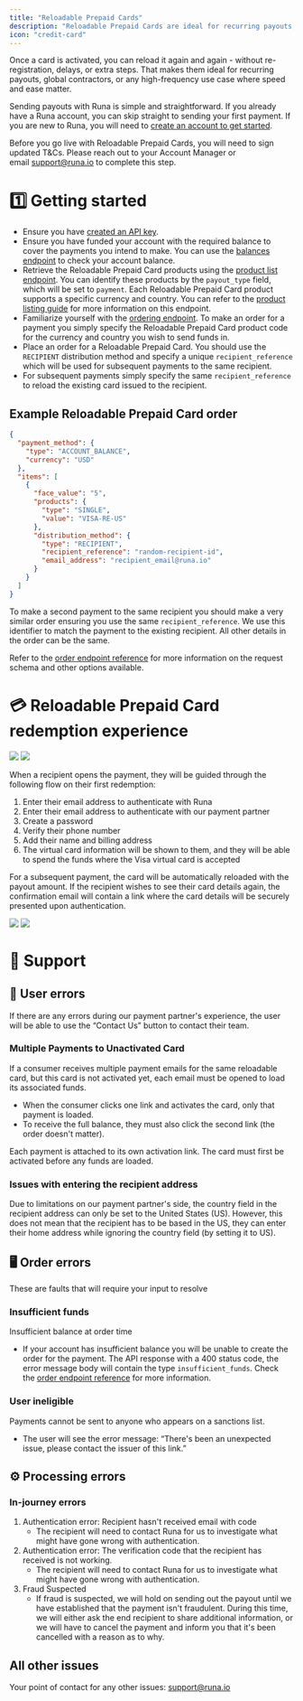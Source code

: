 ```yaml
---
title: "Reloadable Prepaid Cards"
description: "Reloadable Prepaid Cards are ideal for recurring payouts, global contractors, or any high-frequency use case where speed and ease matter."
icon: "credit-card"
---
```


Once a card is activated, you can reload it again and again - without re-registration, delays, or extra steps. That makes them ideal for recurring payouts, global contractors, or any high-frequency use case where speed and ease matter.

Sending payouts with Runa is simple and straightforward. If you already have a Runa account, you can skip straight to sending your first payment. If you are new to Runa, you will need to [create an account to get started](https://app.runa.io/signup).

Before you go live with Reloadable Prepaid Cards, you will need to sign updated T&Cs. Please reach out to your Account Manager or email [support@runa.io](mailto:support@runa.io) to complete this step.

# 1️⃣ Getting started

- Ensure you have [created an API key](https://developer.runa.io/docs/getting-an-api-key).
- Ensure you have funded your account with the required balance to cover the payments you intend to make. You can use the [balances endpoint](https://developer.runa.io/docs/balances) to check your account balance.
- Retrieve the Reloadable Prepaid Card products using the [product list endpoint](https://developer.runa.io/reference/getproducts). You can identify these products by the `payout_type` field, which will be set to `payment`. Each Reloadable Prepaid Card product supports a specific currency and country. You can refer to the [product listing guide](https://developer.runa.io/docs/product-listing-guide) for more information on this endpoint.
- Familiarize yourself with the [ordering endpoint](https://developer.runa.io/docs/make-your-first-order). To make an order for a payment you simply specify the Reloadable Prepaid Card product code for the currency and country you wish to send funds in.
- Place an order for a Reloadable Prepaid Card. You should use the `RECIPIENT` distribution method and specify a unique `recipient_reference` which will be used for subsequent payments to the same recipient.
- For subsequent payments simply specify the same `recipient_reference` to reload the existing card issued to the recipient.

## Example Reloadable Prepaid Card order

```json
{
  "payment_method": {
    "type": "ACCOUNT_BALANCE",
    "currency": "USD"
  },
  "items": [
    {
      "face_value": "5",
      "products": {
        "type": "SINGLE",
        "value": "VISA-RE-US"
      },
      "distribution_method": {
        "type": "RECIPIENT",
        "recipient_reference": "random-recipient-id",
        "email_address": "recipient_email@runa.io"
      }
    }
  ]
}
```

To make a second payment to the same recipient you should make a very similar order ensuring you use the same `recipient_reference`. We use this identifier to match the payment to the existing recipient. All other details in the order can be the same.

Refer to the [order endpoint reference](https://developer.runa.io/reference/createorder) for more information on the request schema and other options available.

# 💳 Reloadable Prepaid Card redemption experience

<img
  className="block dark:hidden"
  src="/assets/graphics/reloadable-first-light.png"
/>
<img
  className="hidden dark:block"
  src="/assets/graphics/reloadable-first-dark.png"
/>

When a recipient opens the payment, they will be guided through the following flow on their first redemption:

1. Enter their email address to authenticate with Runa
2. Enter their email address to authenticate with our payment partner
3. Create a password
4. Verify their phone number
5. Add their name and billing address
6. The virtual card information will be shown to them, and they will be able to spend the funds where the Visa virtual card is accepted

For a subsequent payment, the card will be automatically reloaded with the payout amount. If the recipient wishes to see their card details again, the confirmation email will contain a link where the card details will be securely presented upon authentication.

<img
  className="block dark:hidden"
  src="/assets/graphics/reloadable-reload-light.png"
/>
<img
  className="hidden dark:block"
  src="/assets/graphics/reloadable-reload-dark.png"
/>

# 🛟 Support

## 👤 User errors

If there are any errors during our payment partner's experience, the user will be able to use the “Contact Us” button to contact their team.

### Multiple Payments to Unactivated Card

If a consumer receives multiple payment emails for the same reloadable card, but this card is not activated yet, each email must be opened to load its associated funds.

- When the consumer clicks one link and activates the card, only that payment is loaded.
- To receive the full balance, they must also click the second link (the order doesn't matter).

<Info>
  Each payment is attached to its own activation link. The card must first be
  activated before any funds are loaded.
</Info>

### Issues with entering the recipient address

Due to limitations on our payment partner's side, the country field in the recipient address can only be set to the United States (US). However, this does not mean that the recipient has to be based in the US, they can enter their home address while ignoring the country field (by setting it to US).

## 🖥️ Order errors

These are faults that will require your input to resolve

### Insufficient funds

Insufficient balance at order time

- If your account has insufficient balance you will be unable to create the order for the payment. The API response with a 400 status code, the error message body will contain the type `insufficient_funds`. Check the [order endpoint reference](https://developer.runa.io/reference/createorder) for more information.

### User ineligible

Payments cannot be sent to anyone who appears on a sanctions list.

- The user will see the error message: “There's been an unexpected issue, please contact the issuer of this link.”

## ⚙ Processing errors

### In-journey errors

1. Authentication error: Recipient hasn't received email with code
   - The recipient will need to contact Runa for us to investigate what might have gone wrong with authentication.
2. Authentication error: The verification code that the recipient has received is not working.
   - The recipient will need to contact Runa for us to investigate what might have gone wrong with authentication.
3. Fraud Suspected
   - If fraud is suspected, we will hold on sending out the payout until we have established that the payment isn't fraudulent. During this time, we will either ask the end recipient to share additional information, or we will have to cancel the payment and inform you that it's been cancelled with a reason as to why.

## All other issues

Your point of contact for any other issues: [support@runa.io](mailto:support@runa.io)
